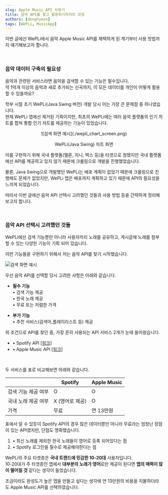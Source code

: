 ```yaml
---
slug: Apple Music API 사용기
title: 음악 API를 찾고 활용하기까지의 과정
authors: [donghyeon]
tags: [WePLi, MusicApp]
---
```


<!-- truncate -->

이번 글에선 WePLi에서 음악 Apple Music API를 채택하게 된 계기부터 사용 방법까지 얘기해보고자 합니다.

<br/>

### 음악 데이터 구축의 필요성

음악과 관련된 서비스라면 음악을 검색할 수 있는 기능은 필수입니다.  
약 1억개 이상의 음악과 새로 추가되는 신곡까지, 이 모든 데이터를 개인이 어떻게 활용할 수 있을까요?

학부 시절 초기 WePLi(Java Swing 버전) 개발 당시 이는 가장 큰 문제점 중 하나였습니다.  
현재 WePLi 앱에선 제거된 기획이지만, 최초의 WePLi에는 여러 음악 플랫폼의 인기 차트를 합쳐 통합 인기 차트를 제공하는 기능이 있었습니다.

<div align="center">
    ![검색 화면 예시](./wepli_chart_screen.png)
    <p align="center">
        WePLi(Java Swing) 차트 화면
    </p>
</div>

이를 구현하기 위해 국내 플랫폼(멜론, 지니, 벅스 등)을 타겟으로 정했지만 국내 플랫폼에선 API를 제공하고 있지 않기 때문에 크롤링으로 개발을 진행했었습니다.

물론, Java Swing으로 개발했던 WePLi는 배포 계획이 없었기 때문에 크롤링으로 진행해도 문제가 없었지만,
WePLi 앱은 배포까지 계획하고 있기 때문에 API의 필요성을 느끼게 되었습니다.

따라서 이번 글에선 음악 API 선택시 고려했던 것들과 사용 방법 등을 간략하게 정리해보고자 합니다.


<br/>

### 음악 API 선택시 고려했던 것들

WePLi에선 검색 기능뿐만 아니라 사용자끼리 노래를 공유하고, 게시글에 노래를 첨부할 수 있는 다양한 기능이 기획 되어 있습니다.  

이런 기능들을 구현하기 위해서 저는 음악 API를 찾기 시작했습니다.

![검색 화면 예시](./search_screen.png)

우선 음악 API를 선택할 당시 고려한 사항은 아래와 같습니다.

- **필수 기능**  
• 검색 기능 제공  
• 한국 노래 제공  
• 무료 또는 저렴한 가격  

- **부가 기능**  
• 추천 서비스(검색어,플레이리스트 등) 제공  


위 조건으로 API를 찾던 중, 가장 흔히 사용되는 API 서비스 2개가 눈에 들어왔습니다.

- • Spotify API [[링크]](https://developer.spotify.com/terms)
- • Apple Music API [[링크]](https://developer.apple.com/documentation/applemusicapi)

<br/>

두 서비스를 표로 비교해보면 아래와 같습니다.

|                 |   Spotify   | Apple Music |
|-----------------|-------------|-------------|
| 검색 기능 제공 여부 | O            | O           |
| 국내 노래 제공 여부 | X (영어로 제공) | O           |
| 가격             | 무료          | 연 13만원     |

표에서 알 수 있듯이 Spotify API의 경우 많은 데이터뿐만 아니라 무료라는 엄청난 장점이 있는 API였지만, 단점도 명확했습니다.

1. • 최신 노래를 제외한 한국 노래들이 영어로 등록 되어있다는 점
2. • Spotify 로그인을 필수로 제공해야한다는 점

WePLi의 주요 타겟층은 **국내 트렌드에 민감한 10-20대** 사용자입니다.  
10-20대가 주 타겟층인 앱에서 **대부분의 노래가 영어**로만 제공이 된다면 **앱의 매력이 많이 떨어질 것** 같다는 생각이 들었습니다.

조금이라도 완성도가 높은 앱을 만들고 싶다는 생각에 연 13만원의 비용을 지불하더라도 Apple Music API를 선택하였습니다.